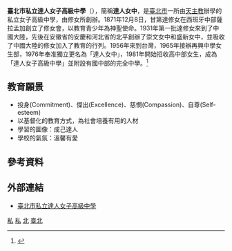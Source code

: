 {{Multiple issues|
{{autobiography|time=2017-03-14T07:17:52+00:00}}
{{Refimprove|time=2020-12-11T07:48:13+00:00}}
}}
{{Infobox School
| name = 臺北市私立達人女子高級中學
| other_name = Catholic Daren Girls' High School
| image =
| motto =誠、樸、樂、毅
| established = 1976年
| type = 私立完全中學
| district = [[臺北市|臺北市]][[內湖區|內湖區]]
| grades =
| principal = 李美鶴
| mascot =
| free_label = 校別
| free_text =[[女校|女校]]
| address = {{flagicon|TWN}}[[台北市|台北市]][[內湖區|內湖區]]內湖路二段314號
| information = 
| tel = +886-2-2795-6899
| fax = +886-2-2794-2063
| website = [https://www1.trgsh.tp.edu.tw/ www1.trgsh.tp.edu.tw]
}}
'''臺北市私立達人女子高級中學'''（{{lang-en|Catholic Daren Girls' High School}}），簡稱'''達人女中'''，是[[臺北市|臺北市]]一所由[[天主教|天主教]]辦學的私立女子高級中學，由修女所創辦。1871年12月8日，甘第達修女在西班牙中部薩拉孟加創立了修女會，以教育青少年為神聖使命。1931年第一批達修女來到了中國大陸，先後在安徽省的安慶和河北省的北平創辦了崇文女中和盛新女中，並吸收了中國大陸的修女加入了教育的行列。1956年來到台灣，1965年接辦再興中學女生部，1976年奉准獨立更名為「達人女中」，1981年開始招收高中部女生，成為「達人女子高級中學」並附設有國中部的完全中學。<ref>{{Cite web|url=http://59.127.7.99/2016/school.php?op=query&code=401303|title=2016年台北市高中高職網路博覽會|accessdate=|author=|date=|publisher=|archive-url=https://web.archive.org/web/20170314154034/http://59.127.7.99/2016/school.php?op=query&code=401303|archive-date=2017-03-14|dead-url=yes}}</ref>

== 教育願景 ==
* 投身(Commitment)、傑出(Excellence)、慈憫(Compassion)、自尊(Self-esteem)
* 以基督化的教育方式，為社會培養有用的人材
* 學習的圖像：成己達人
* 學校的氣氛：溫馨有愛

==參考資料==
{{reflist}}
==外部連結==
*[https://www1.trgsh.tp.edu.tw 臺北市私立達人女子高級中學]

{{臺北市高級中等學校}}
{{台灣天主教會學校}}
{{Portal|台北}}
[[Category:臺北市普通型高級中等學校|私]]
[[Category:台灣女子學校|私]]
[[Category:臺灣私立普通型高級中等學校|北]]
[[Category:台灣天主教會學校|臺北]]